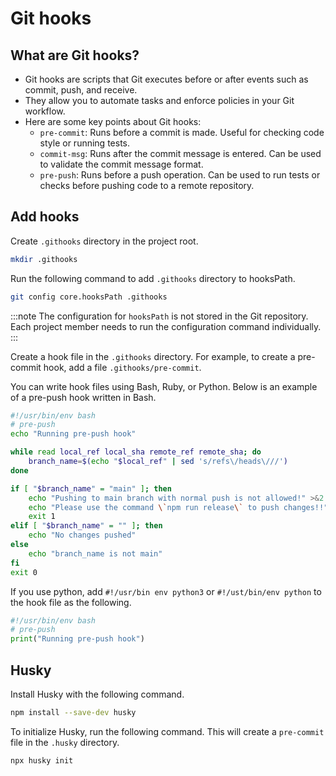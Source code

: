# Git hooks

## What are Git hooks?

- Git hooks are scripts that Git executes before or after events such as commit, push, and receive.
- They allow you to automate tasks and enforce policies in your Git workflow.
- Here are some key points about Git hooks:
  - `pre-commit`: Runs before a commit is made. Useful for checking code style or running tests.
  - `commit-msg`: Runs after the commit message is entered. Can be used to validate the commit message format.
  - `pre-push`: Runs before a push operation. Can be used to run tests or checks before pushing code to a remote repository.

## Add hooks

Create `.githooks` directory in the project root.

```sh
mkdir .githooks
```

Run the following command to add `.githooks` directory to hooksPath.

```sh
git config core.hooksPath .githooks
```

:::note
The configuration for `hooksPath` is not stored in the Git repository.
Each project member needs to run the configuration command individually.
:::

Create a hook file in the `.githooks` directory. For example, to create a pre-commit hook, add a file `.githooks/pre-commit`.

You can write hook files using Bash, Ruby, or Python. Below is an example of a pre-push hook written in Bash.

```bash
#!/usr/bin/env bash
# pre-push
echo "Running pre-push hook"

while read local_ref local_sha remote_ref remote_sha; do
    branch_name=$(echo "$local_ref" | sed 's/refs\/heads\///')
done

if [ "$branch_name" = "main" ]; then
    echo "Pushing to main branch with normal push is not allowed!" >&2
    echo "Please use the command \`npm run release\` to push changes!!" >&2
    exit 1
elif [ "$branch_name" = "" ]; then
    echo "No changes pushed"
else
    echo "branch_name is not main"
fi
exit 0
```

If you use python, add `#!/usr/bin env python3` or `#!/ust/bin/env python` to the hook file as the following.

```python
#!/usr/bin/env bash
# pre-push
print("Running pre-push hook")
```

## Husky

Install Husky with the following command.

```sh
npm install --save-dev husky
```

To initialize Husky, run the following command. This will create a `pre-commit` file in the `.husky` directory.

```sh
npx husky init
```
